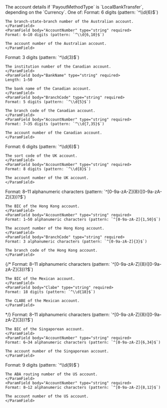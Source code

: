 
<ParamField body="LocalBankTransfer" type="object" required>
The account details if `PayoutMethodType` is `LocalBankTransfer`, depending on the `Currency`. One of:
<Tabs>
<Tab title="AUD">
  <ParamField body="AUD" type="object" required>
  <Expandable title="properties" defaultOpen>
    <ParamField body="BSB" type="string" required>
    Format: 6 digits (pattern: `^\\d{6}$`)

    The branch-state-branch number of the Australian account.
    </ParamField>
    <ParamField body="AccountNumber" type="string" required>
    Format: 6–10 digits (pattern: `^\\d{6,10}$`)

    The account number of the Australian account.
    </ParamField>
  </Expandable>
  </ParamField>
</Tab>
<Tab title="CAD">
  <ParamField body="CAD" type="object" required>
  <Expandable title="properties" defaultOpen>
    <ParamField body="InstitutionNumber" type="string" required>
    Format: 3 digits (pattern: `^\\d{3}$`)
    
    The institution number of the Canadian account.
    </ParamField>
    <ParamField body="BankName" type="string" required>
    Length: 1–50

    The bank name of the Canadian account.
    </ParamField>
    <ParamField body="BranchCode" type="string" required>
    Format: 5 digits (pattern: `^\\d{5}$`)
    
    The branch code of the Canadian account.
    </ParamField>
    <ParamField body="AccountNumber" type="string" required>
    Format: 7–35 digits (pattern: `^\\d{7,35}$`)

    The account number of the Canadian account.
    </ParamField>
  </Expandable>
  </ParamField>
</Tab>
<Tab title="EUR">
  <ParamField body="EUR" type="object" required>
  <Expandable title="properties" defaultOpen>
    <IBAN_Recipient/>
  </Expandable>
  </ParamField>
</Tab>
<Tab title="GBP">
  <ParamField body="GBP" type="object" required>
  <Expandable title="properties" defaultOpen>
    <ParamField body="SortCode" type="string" required>
    Format: 6 digits (pattern: `^\\d{6}$`)

    The sort code of the UK account.
    </ParamField>
    <ParamField body="AccountNumber" type="string" required>
    Format: 8 digits (pattern: `^\\d{8}$`)
    
    The account number of the UK account.
    </ParamField>
  </Expandable>
  </ParamField>
</Tab>
<Tab title="HKD">
  <ParamField body="HKD" type="object" required>
  <Expandable title="properties" defaultOpen>
    <ParamField body="BIC" type="string" required>
    Format: 8–11 alphanumeric characters (pattern: `^[0-9a-zA-Z]{8}([0-9a-zA-Z]{3})?$`)

    The BIC of the Hong Kong account.
    </ParamField>
    <ParamField body="AccountNumber" type="string" required>
    Format: 1–50 alphanumeric characters (pattern: `^[0-9a-zA-Z]{1,50}$`)

    The account number of the Hong Kong account.
    </ParamField>
    <ParamField body="BranchCode" type="string" required>
    Format: 3 alphanumeric characters (pattern: `^[0-9a-zA-Z]{3}$`)

    The branch code of the Hong Kong account.
    </ParamField>
  </Expandable>
  </ParamField>
</Tab>
{/* <Tab title="MXN">
  <ParamField body="MXN" type="object" required>
  <Expandable title="properties" defaultOpen>
    <ParamField body="BIC" type="string" required>
    Format: 8–11 alphanumeric characters (pattern: `^[0-9a-zA-Z]{8}([0-9a-zA-Z]{3})?$`)

    The BIC of the Mexican account.
    </ParamField>
    <ParamField body="Clabe" type="string" required>
    Format: 18 digits (pattern: `^\\d{18}$`)

    The CLABE of the Mexican account.
    </ParamField>
  </Expandable>
  </ParamField>
</Tab> */}
<Tab title="SGD">
  <ParamField body="SGD" type="object" required>
  <Expandable title="properties" defaultOpen>
    <ParamField body="BIC" type="string" required>
    Format: 8–11 alphanumeric characters (pattern: `^[0-9a-zA-Z]{8}([0-9a-zA-Z]{3})?$`)

    The BIC of the Singaporean account.
    </ParamField>
    <ParamField body="AccountNumber" type="string" required>
    Format: 6–34 alphanumeric characters (pattern: `^[0-9a-zA-Z]{6,34}$`)

    The account number of the Singaporean account.
    </ParamField>
  </Expandable>
  </ParamField>
</Tab>
<Tab title="USD">
  <ParamField body="USD" type="object" required>
  <Expandable title="properties" defaultOpen>
    <ParamField body="ABA" type="string" required>
    Format: 9 digits (pattern: `^\\d{9}$`)

    The ABA routing number of the US account.
    </ParamField>
    <ParamField body="AccountNumber" type="string" required>
    Format: 8–12 alphanumeric characters (pattern: `^[0-9a-zA-Z]{8,12}$`)

    The account number of the US account.
    </ParamField>
  </Expandable>
  </ParamField>
</Tab>
</Tabs>
</ParamField>